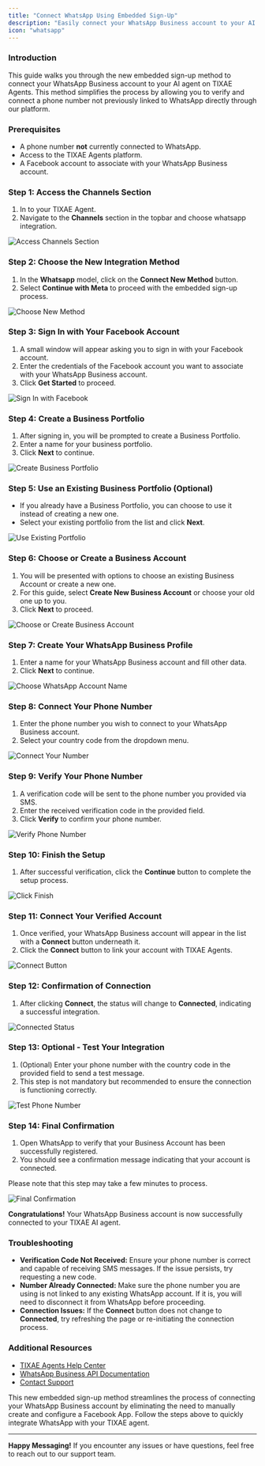 ```yaml
---
title: "Connect WhatsApp Using Embedded Sign-Up"
description: "Easily connect your WhatsApp Business account to your AI agent on TIXAE Agents using the new embedded sign-up method."
icon: "whatsapp"
---
```


### Introduction

This guide walks you through the new embedded sign-up method to connect your WhatsApp Business account to your AI agent on TIXAE Agents. This method simplifies the process by allowing you to verify and connect a phone number not previously linked to WhatsApp directly through our platform.

### Prerequisites

- A phone number **not** currently connected to WhatsApp.
- Access to the TIXAE Agents platform.
- A Facebook account to associate with your WhatsApp Business account.

### Step 1: Access the Channels Section

1. In to your TIXAE Agent.
2. Navigate to the **Channels** section in the topbar and choose whatsapp integration.

![Access Channels Section](/images/nm-whatsapp/1.png)

### Step 2: Choose the New Integration Method

1. In the **Whatsapp** model, click on  the **Connect New Method** button.
2. Select **Continue with Meta** to proceed with the embedded sign-up process.

![Choose New Method](/images/nm-whatsapp/2.png)

### Step 3: Sign In with Your Facebook Account

1. A small window will appear asking you to sign in with your Facebook account.
2. Enter the credentials of the Facebook account you want to associate with your WhatsApp Business account.
3. Click **Get Started** to proceed.

![Sign In with Facebook](/images/nm-whatsapp/3.png)

### Step 4: Create a Business Portfolio

1. After signing in, you will be prompted to create a Business Portfolio.
2. Enter a name for your business portfolio.
3. Click **Next** to continue.

![Create Business Portfolio](/images/nm-whatsapp/4.png)

### Step 5: Use an Existing Business Portfolio (Optional)

- If you already have a Business Portfolio, you can choose to use it instead of creating a new one.
- Select your existing portfolio from the list and click **Next**.

![Use Existing Portfolio](/images/nm-whatsapp/5.png)

### Step 6: Choose or Create a Business Account

1. You will be presented with options to choose an existing Business Account or create a new one.
2. For this guide, select **Create New Business Account** or choose your old one up to you.
3. Click **Next** to proceed.

![Choose or Create Business Account](/images/nm-whatsapp/6.png)

### Step 7: Create Your WhatsApp Business Profile

1. Enter a name for your WhatsApp Business account and fill other data.
2. Click **Next** to continue.

![Choose WhatsApp Account Name](/images/nm-whatsapp/7.png)

### Step 8: Connect Your Phone Number

1. Enter the phone number you wish to connect to your WhatsApp Business account.
2. Select your country code from the dropdown menu.

![Connect Your Number](/images/nm-whatsapp/8.png)

### Step 9: Verify Your Phone Number

1. A verification code will be sent to the phone number you provided via SMS.
2. Enter the received verification code in the provided field.
3. Click **Verify** to confirm your phone number.

![Verify Phone Number](/images/nm-whatsapp/9.png)

### Step 10: Finish the Setup

1. After successful verification, click the **Continue** button to complete the setup process.

![Click Finish](/images/nm-whatsapp/10.png)

### Step 11: Connect Your Verified Account

1. Once verified, your WhatsApp Business account will appear in the list with a **Connect** button underneath it.
2. Click the **Connect** button to link your account with TIXAE Agents.

![Connect Button](/images/nm-whatsapp/11.png)

### Step 12: Confirmation of Connection

1. After clicking **Connect**, the status will change to **Connected**, indicating a successful integration.

![Connected Status](/images/nm-whatsapp/12.png)

### Step 13: Optional - Test Your Integration

1. (Optional) Enter your phone number with the country code in the provided field to send a test message.
2. This step is not mandatory but recommended to ensure the connection is functioning correctly.

![Test Phone Number](/images/nm-whatsapp/13.png)

### Step 14: Final Confirmation

1. Open WhatsApp to verify that your Business Account has been successfully registered.
2. You should see a confirmation message indicating that your account is connected.

 Please note that this step may take a few minutes to process.



![Final Confirmation](/images/nm-whatsapp/14.png)

**Congratulations!** Your WhatsApp Business account is now successfully connected to your TIXAE AI agent.

### Troubleshooting

- **Verification Code Not Received:** Ensure your phone number is correct and capable of receiving SMS messages. If the issue persists, try requesting a new code.
- **Number Already Connected:** Make sure the phone number you are using is not linked to any existing WhatsApp account. If it is, you will need to disconnect it from WhatsApp before proceeding.
- **Connection Issues:** If the **Connect** button does not change to **Connected**, try refreshing the page or re-initiating the connection process.

### Additional Resources

- [TIXAE Agents Help Center](https://help.tixae.com)
- [WhatsApp Business API Documentation](https://developers.facebook.com/docs/whatsapp)
- [Contact Support](https://support.tixae.com)

<Note>
  This new embedded sign-up method streamlines the process of connecting your WhatsApp Business account by eliminating the need to manually create and configure a Facebook App. Follow the steps above to quickly integrate WhatsApp with your TIXAE agent.
</Note>

---

**Happy Messaging!** If you encounter any issues or have questions, feel free to reach out to our support team.
